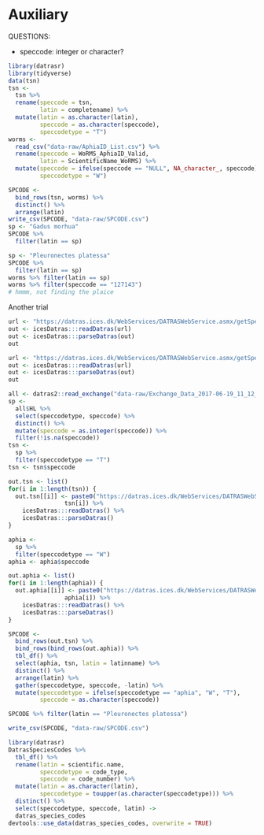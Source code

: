 # Auxiliary {#aux}

QUESTIONS:

* speccode: integer or character?

```r
library(datrasr)
library(tidyverse)
data(tsn)
tsn <-
  tsn %>%
  rename(speccode = tsn,
         latin = completename) %>% 
  mutate(latin = as.character(latin),
         speccode = as.character(speccode),
         speccodetype = "T")
worms <- 
  read_csv("data-raw/AphiaID_List.csv") %>% 
  rename(speccode = WoRMS_AphiaID_Valid,
         latin = ScientificName_WoRMS) %>% 
  mutate(speccode = ifelse(speccode == "NULL", NA_character_, speccode),
         speccodetype = "W")

SPCODE <-
  bind_rows(tsn, worms) %>% 
  distinct() %>% 
  arrange(latin)
write_csv(SPCODE, "data-raw/SPCODE.csv")
sp <- "Gadus morhua"
SPCODE %>% 
  filter(latin == sp)

sp <- "Pleuronectes platessa"
SPCODE %>% 
  filter(latin == sp)
worms %>% filter(latin == sp)
worms %>% filter(speccode == "127143")
# hmmm, not finding the plaice
```

Another trial

```r
url <- "https://datras.ices.dk/WebServices/DATRASWebService.asmx/getSpecies?codename=aphia&code=127143"
out <- icesDatras:::readDatras(url)
out <- icesDatras:::parseDatras(out)
out

url <- "https://datras.ices.dk/WebServices/DATRASWebService.asmx/getSpecies?codename=tsn&code=172902"
out <- icesDatras:::readDatras(url)
out <- icesDatras:::parseDatras(out)
out

all <- datras2::read_exchange("data-raw/Exchange_Data_2017-06-19_11_12_50.csv")
sp <- 
  all$HL %>% 
  select(speccodetype, speccode) %>% 
  distinct() %>% 
  mutate(speccode = as.integer(speccode)) %>% 
  filter(!is.na(speccode))
tsn <- 
  sp %>% 
  filter(speccodetype == "T")
tsn <- tsn$speccode

out.tsn <- list()
for(i in 1:length(tsn)) {
  out.tsn[[i]] <- paste0("https://datras.ices.dk/WebServices/DATRASWebService.asmx/getSpecies?codename=tsn&code=",
                tsn[i]) %>% 
    icesDatras:::readDatras() %>% 
    icesDatras:::parseDatras()
}

aphia <- 
  sp %>% 
  filter(speccodetype == "W")
aphia <- aphia$speccode

out.aphia <- list()
for(i in 1:length(aphia)) {
  out.aphia[[i]] <- paste0("https://datras.ices.dk/WebServices/DATRASWebService.asmx/getSpecies?codename=aphia&code=",
                aphia[i]) %>% 
    icesDatras:::readDatras() %>% 
    icesDatras:::parseDatras()
}

SPCODE <-
  bind_rows(out.tsn) %>% 
  bind_rows(bind_rows(out.aphia)) %>% 
  tbl_df() %>% 
  select(aphia, tsn, latin = latinname) %>% 
  distinct() %>% 
  arrange(latin) %>% 
  gather(speccodetype, speccode, -latin) %>% 
  mutate(speccodetype = ifelse(speccodetype == "aphia", "W", "T"),
         speccode = as.character(speccode))

SPCODE %>% filter(latin == "Pleuronectes platessa")

write_csv(SPCODE, "data-raw/SPCODE.csv")
```


```r
library(datrasr)
DatrasSpeciesCodes %>% 
  tbl_df() %>% 
  rename(latin = scientific.name,
         speccodetype = code_type,
         speccode = code_number) %>% 
  mutate(latin = as.character(latin),
         speccodetype = toupper(as.character(speccodetype))) %>% 
  distinct() %>% 
  select(speccodetype, speccode, latin) ->
  datras_species_codes
devtools::use_data(datras_species_codes, overwrite = TRUE)
```
